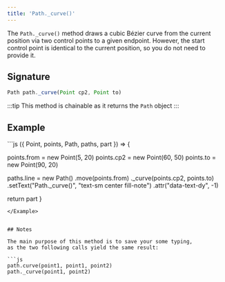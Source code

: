 ```yaml
---
title: 'Path._curve()'
---
```


The `Path._curve()` method draws a cubic Bézier curve
from the current position via two control points to a given endpoint.
However, the start control point is identical to the current position,
so you do not need to provide it.

## Signature

```js
Path path._curve(Point cp2, Point to)
```

:::tip
This method is chainable as it returns the `Path` object
:::

## Example

<Example caption="Example of the Path.\_curve() method">
```js
({ Point, points, Path, paths, part }) => {

points.from = new Point(5, 20)
points.cp2 = new Point(60, 50)
points.to = new Point(90, 20)

paths.line = new Path()
.move(points.from)
.\_curve(points.cp2, points.to)
.setText("Path.\_curve()", "text-sm center fill-note")
.attr("data-text-dy", -1)

return part
}

````
</Example>


## Notes

The main purpose of this method is to save your some typing,
as the two following calls yield the same result:

```js
path.curve(point1, point1, point2)
path._curve(point1, point2)
````
